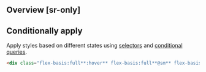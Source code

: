 ## Overview [sr-only]
<Overview/>

## Conditionally apply
Apply styles based on different states using [selectors](/docs/state-selectors) and [conditional queries](/docs/conditional-queries).
```html
<div class="flex-basis:full**:hover** flex-basis:full**@sm** flex-basis:full**@dark** flex-basis:full**@print**">…</div>
```

